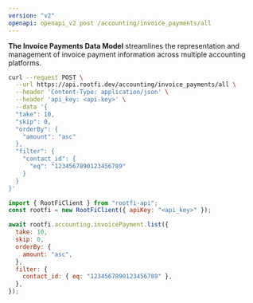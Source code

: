 ```yaml
---
version: "v2"
openapi: openapi_v2 post /accounting/invoice_payments/all
---
```


**The Invoice Payments Data Model** streamlines the representation and management of invoice payment information across multiple accounting platforms.

<RequestExample>

```bash cURL
curl --request POST \
  --url https://api.rootfi.dev/accounting/invoice_payments/all \
  --header 'Content-Type: application/json' \
  --header 'api_key: <api-key>' \
  --data '{
  "take": 10,
  "skip": 0,
  "orderBy": {
    "amount": "asc"
  },
  "filter": {
    "contact_id": {
      "eq": "1234567890123456789"
    }
  }
}'
```

```javascript NodeJS
import { RootFiClient } from "rootfi-api";
const rootfi = new RootFiClient({ apiKey: "<api_key>" });

await rootfi.accounting.invoicePayment.list({
  take: 10,
  skip: 0,
  orderBy: {
    amount: "asc",
  },
  filter: {
    contact_id: { eq: "1234567890123456789" },
  },
});
```

</RequestExample>
